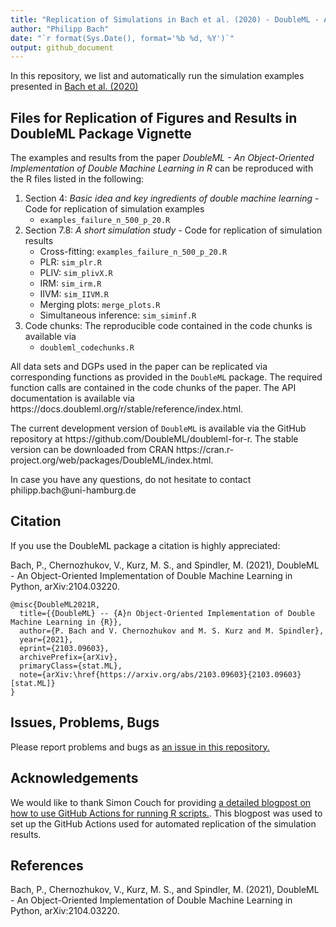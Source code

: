 ```yaml
---
title: "Replication of Simulations in Bach et al. (2020) - DoubleML - An Object-Oriented Implementation of Double Machine Learning in R"
author: "Philipp Bach"
date: "`r format(Sys.Date(), format='%b %d, %Y')`"
output: github_document
---
```


In this repository, we list and automatically run the simulation examples presented in [Bach et al. (2020)](https://arxiv.org/abs/2103.09603)

## Files for Replication of Figures and Results in DoubleML Package Vignette

The examples and results from the paper *DoubleML - An Object-Oriented Implementation of Double Machine Learning in R* can be reproduced with the R files listed in the following: 

1. Section 4: *Basic idea and key ingredients of double machine learning* - Code for replication of simulation examples
    + `examples_failure_n_500_p_20.R`
2. Section 7.8: *A short simulation study* - Code for replication of simulation results
    + Cross-fitting: `examples_failure_n_500_p_20.R`
    + PLR: `sim_plr.R`
    + PLIV: `sim_plivX.R`
    + IRM: `sim_irm.R`
    + IIVM: `sim_IIVM.R`
    + Merging plots: `merge_plots.R`
    + Simultaneous inference: `sim_siminf.R`
3. Code chunks: The reproducible code contained in the code chunks is available via
    + `doubleml_codechunks.R`

All data sets and DGPs used in the paper can be replicated via corresponding functions as provided in the `DoubleML` package. The required function calls are contained in the code chunks of the paper. The API documentation is available via https://docs.doubleml.org/r/stable/reference/index.html. 

The current development version of `DoubleML` is available via the GitHub repository at https://github.com/DoubleML/doubleml-for-r. The stable version can be downloaded from CRAN https://cran.r-project.org/web/packages/DoubleML/index.html.

In case you have any questions, do not hesitate to contact philipp.bach@uni-hamburg.de 

## Citation

If you use the DoubleML package a citation is highly appreciated:

Bach, P., Chernozhukov, V., Kurz, M. S., and Spindler, M. (2021), DoubleML - An Object-Oriented Implementation of Double Machine Learning in Python, arXiv:2104.03220.

```
@misc{DoubleML2021R,
  title={{DoubleML} -- {A}n Object-Oriented Implementation of Double Machine Learning in {R}},
  author={P. Bach and V. Chernozhukov and M. S. Kurz and M. Spindler},
  year={2021},
  eprint={2103.09603},
  archivePrefix={arXiv},
  primaryClass={stat.ML},
  note={arXiv:\href{https://arxiv.org/abs/2103.09603}{2103.09603} [stat.ML]}
}
```


## Issues, Problems, Bugs

Please report problems and bugs as [an issue in this repository.](https://github.com/PhilippBach/DoubleMLReplicationCode/issues)


## Acknowledgements

We would like to thank Simon Couch for providing [a detailed blogpost on how to use GitHub Actions for running R scripts.]( https://blog--simonpcouch.netlify.app/blog/r-github-actions-commit/). This blogpost was used to set up the GitHub Actions used for automated replication of the simulation results.


## References

Bach, P., Chernozhukov, V., Kurz, M. S., and Spindler, M. (2021), DoubleML - An Object-Oriented Implementation of Double Machine Learning in Python, arXiv:2104.03220.
